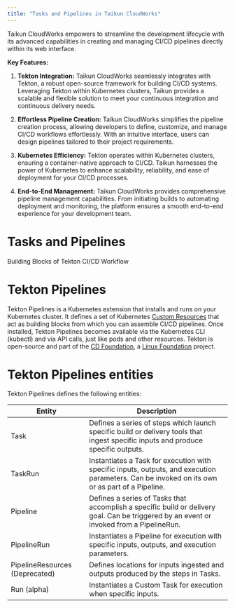 ```yaml
---
title: "Tasks and Pipelines in Taikun CloudWorks"
---
```


Taikun CloudWorks empowers to streamline the development lifecycle with its advanced capabilities in creating and managing CI/CD pipelines directly within its web interface.

**Key Features:**

1. **Tekton Integration:** Taikun CloudWorks seamlessly integrates with Tekton, a robust open-source framework for building CI/CD systems. Leveraging Tekton within Kubernetes clusters, Taikun provides a scalable and flexible solution to meet your continuous integration and continuous delivery needs.

2. **Effortless Pipeline Creation:** Taikun CloudWorks simplifies the pipeline creation process, allowing developers to define, customize, and manage CI/CD workflows effortlessly. With an intuitive interface, users can design pipelines tailored to their project requirements.

3. **Kubernetes Efficiency:** Tekton operates within Kubernetes clusters, ensuring a container-native approach to CI/CD. Taikun harnesses the power of Kubernetes to enhance scalability, reliability, and ease of deployment for your CI/CD processes.

4. **End-to-End Management:** Taikun CloudWorks provides comprehensive pipeline management capabilities. From initiating builds to automating deployment and monitoring, the platform ensures a smooth end-to-end experience for your development team.

# Tasks and Pipelines

Building Blocks of Tekton CI/CD Workflow

# Tekton Pipelines[](https://taikun.cloud/docs/tasks-and-pipelines-in-taikun-cloudworks/#tekton-pipelines)

Tekton Pipelines is a Kubernetes extension that installs and runs on your Kubernetes cluster. It defines a set of Kubernetes [Custom Resources](https://kubernetes.io/docs/concepts/extend-kubernetes/api-extension/custom-resources/) that act as building blocks from which you can assemble CI/CD pipelines. Once installed, Tekton Pipelines becomes available via the Kubernetes CLI (kubectl) and via API calls, just like pods and other resources. Tekton is open-source and part of the [CD Foundation](https://cd.foundation/), a [Linux Foundation](https://www.linuxfoundation.org/projects/) project.

# Tekton Pipelines entities[](https://taikun.cloud/docs/tasks-and-pipelines-in-taikun-cloudworks/#tekton-pipelines-entities)

Tekton Pipelines defines the following entities:

| Entity                         | Description                           |
| -----------------------------  | ------------------------------------- |
| Task                           | Defines a series of steps which launch specific build or delivery tools that ingest specific inputs and produce specific outputs.                    |
| TaskRun                        | Instantiates a Task for execution with specific inputs, outputs, and execution parameters. Can be invoked on its own or as part of a Pipeline.                          |
| Pipeline                       | Defines a series of Tasks that accomplish a specific build or delivery goal. Can be triggered by an event or invoked from a PipelineRun. |
| PipelineRun                    | Instantiates a Pipeline for execution with specific inputs, outputs, and execution parameters.|
| PipelineResources (Deprecated) | Defines locations for inputs ingested and outputs produced by the steps in Tasks.|
| Run (alpha)                    | Instantiates a Custom Task for execution when specific inputs.|
